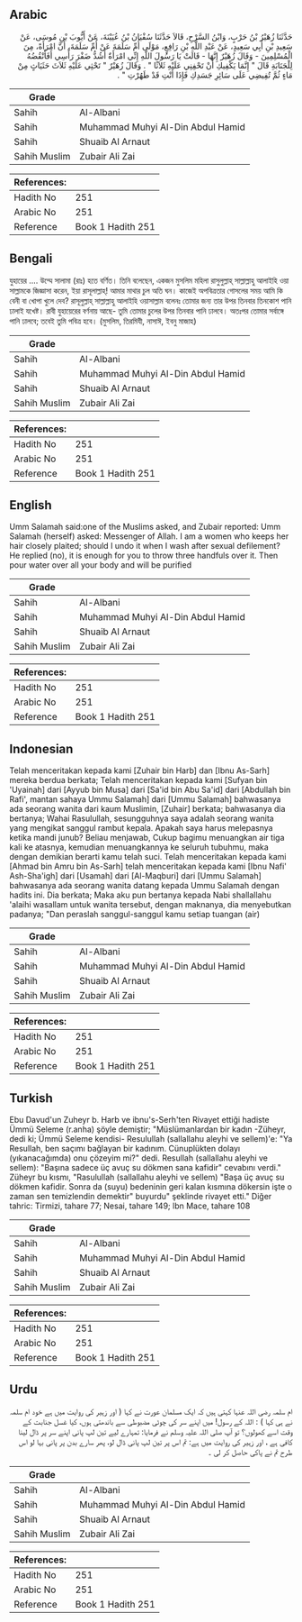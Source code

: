 ## Arabic


<div dir="rtl" lang="ar" style={{fontSize:'larger',backgroundColor:'#f8f9fa',padding:20}}>
حَدَّثَنَا زُهَيْرُ بْنُ حَرْبٍ، وَابْنُ السَّرْحِ، قَالاَ حَدَّثَنَا سُفْيَانُ بْنُ عُيَيْنَةَ، عَنْ أَيُّوبَ بْنِ مُوسَى، عَنْ سَعِيدِ بْنِ أَبِي سَعِيدٍ، عَنْ عَبْدِ اللَّهِ بْنِ رَافِعٍ، مَوْلَى أُمِّ سَلَمَةَ عَنْ أُمِّ سَلَمَةَ، أَنَّ امْرَأَةً، مِنَ الْمُسْلِمِينَ - وَقَالَ زُهَيْرٌ إِنَّهَا - قَالَتْ يَا رَسُولَ اللَّهِ إِنِّي امْرَأَةٌ أَشُدُّ ضَفْرَ رَأْسِي أَفَأَنْقُضُهُ لِلْجَنَابَةِ قَالَ ‏"‏ إِنَّمَا يَكْفِيكِ أَنْ تَحْفِنِي عَلَيْهِ ثَلاَثًا ‏"‏ ‏.‏ وَقَالَ زُهَيْرٌ ‏"‏ تَحْثِي عَلَيْهِ ثَلاَثَ حَثَيَاثٍ مِنْ مَاءٍ ثُمَّ تُفِيضِي عَلَى سَائِرِ جَسَدِكِ فَإِذَا أَنْتِ قَدْ طَهُرْتِ ‏"‏ ‏.‏
</div>
<div style={{backgroundColor:'#f8f9fa',padding:20, marginBottom: 10}}><table> <thead> <tr> <th>Grade</th> <th></th> </tr> </thead> <tbody> <tr><td>Sahih</td><td>Al-Albani</td></tr><tr><td>Sahih</td><td>Muhammad Muhyi Al-Din Abdul Hamid</td></tr><tr><td>Sahih</td><td>Shuaib Al Arnaut</td></tr><tr><td>Sahih Muslim</td><td>Zubair Ali Zai</td></tr></tbody></table><table> <thead> <tr> <th>References:</th> <th></th> </tr> </thead> <tbody><tr><td>Hadith No</td><td>251</td></tr><tr><td>Arabic No</td><td>251</td></tr><tr><td>Reference</td><td>Book 1 Hadith 251</td></tr></tbody></table></div>

## Bengali


<div dir="ltr" lang="bn" style={{fontSize:'larger',backgroundColor:'#f8f9fa',padding:20}}>
যুহায়ের .... উম্মে সালামা (রাঃ) হতে বর্ণিত। তিনি বলেছেন, একজন মুসলিম মহিলা রাসুলুল্লাহ্ সাল্লাল্লাহু আলাইহি ওয়া সাল্লামকে জিজ্ঞাসা করেন, ইয়া রাসূলাল্লাহ্! আমার মাথার চুল অতি ঘন। কাজেই অপবিত্রতার গোসলের সময় আমি কি বেনী বা খোপা খুলে দেব? রাসূলুল্লাহ্ সাল্লাল্লাহু আলাইহি ওয়াসাল্লাম বলেনঃ তোমার জন্য তার উপর তিনবার তিনকোশ পানি ঢালাই যখেষ্ট। রাবী যুহায়েরের বর্ণনায় আছে- তুমি তোমার চুলের উপর তিনবার পানি ঢালবে। অতঃপর তোমার সর্বাঙ্গে পানি ঢালবে; তবেই তুমি পবিত্র হবে। (মুসলিম, তিরমিযী, নাসাঈ, ইবনু মাজাহ)
</div>
<div style={{backgroundColor:'#f8f9fa',padding:20, marginBottom: 10}}><table> <thead> <tr> <th>Grade</th> <th></th> </tr> </thead> <tbody> <tr><td>Sahih</td><td>Al-Albani</td></tr><tr><td>Sahih</td><td>Muhammad Muhyi Al-Din Abdul Hamid</td></tr><tr><td>Sahih</td><td>Shuaib Al Arnaut</td></tr><tr><td>Sahih Muslim</td><td>Zubair Ali Zai</td></tr></tbody></table><table> <thead> <tr> <th>References:</th> <th></th> </tr> </thead> <tbody><tr><td>Hadith No</td><td>251</td></tr><tr><td>Arabic No</td><td>251</td></tr><tr><td>Reference</td><td>Book 1 Hadith 251</td></tr></tbody></table></div>

## English


<div dir="ltr" lang="en" style={{fontSize:'larger',backgroundColor:'#f8f9fa',padding:20}}>
Umm Salamah said:one of the Muslims asked, and Zubair reported: Umm Salamah (herself) asked: Messenger of Allah. I am a women who keeps her hair closely plaited; should I undo it when I wash after sexual defilement? He replied (no), it is enough for you to throw three handfuls over it. Then pour water over all your body and will be purified
</div>
<div style={{backgroundColor:'#f8f9fa',padding:20, marginBottom: 10}}><table> <thead> <tr> <th>Grade</th> <th></th> </tr> </thead> <tbody> <tr><td>Sahih</td><td>Al-Albani</td></tr><tr><td>Sahih</td><td>Muhammad Muhyi Al-Din Abdul Hamid</td></tr><tr><td>Sahih</td><td>Shuaib Al Arnaut</td></tr><tr><td>Sahih Muslim</td><td>Zubair Ali Zai</td></tr></tbody></table><table> <thead> <tr> <th>References:</th> <th></th> </tr> </thead> <tbody><tr><td>Hadith No</td><td>251</td></tr><tr><td>Arabic No</td><td>251</td></tr><tr><td>Reference</td><td>Book 1 Hadith 251</td></tr></tbody></table></div>

## Indonesian


<div dir="ltr" lang="id" style={{fontSize:'larger',backgroundColor:'#f8f9fa',padding:20}}>
Telah menceritakan kepada kami [Zuhair bin Harb] dan [Ibnu As-Sarh] mereka berdua berkata; Telah menceritakan kepada kami [Sufyan bin 'Uyainah] dari [Ayyub bin Musa] dari [Sa'id bin Abu Sa'id] dari [Abdullah bin Rafi', mantan sahaya Ummu Salamah] dari [Ummu Salamah] bahwasanya ada seorang wanita dari kaum Muslimin, [Zuhair] berkata; bahwasanya dia bertanya; Wahai Rasulullah, sesungguhnya saya adalah seorang wanita yang mengikat sanggul rambut kepala. Apakah saya harus melepasnya ketika mandi junub? Beliau menjawab, Cukup bagimu menuangkan air tiga kali ke atasnya, kemudian menuangkannya ke seluruh tubuhmu, maka dengan demikian berarti kamu telah suci. Telah menceritakan kepada kami [Ahmad bin Amru bin As-Sarh] telah menceritakan kepada kami [Ibnu Nafi' Ash-Sha'igh] dari [Usamah] dari [Al-Maqburi] dari [Ummu Salamah] bahwasanya ada seorang wanita datang kepada Ummu Salamah dengan hadits ini. Dia berkata; Maka aku pun bertanya kepada Nabi shallallahu 'alaihi wasallam untuk wanita tersebut, dengan maknanya, dia menyebutkan padanya; "Dan peraslah sanggul-sanggul kamu setiap tuangan (air)
</div>
<div style={{backgroundColor:'#f8f9fa',padding:20, marginBottom: 10}}><table> <thead> <tr> <th>Grade</th> <th></th> </tr> </thead> <tbody> <tr><td>Sahih</td><td>Al-Albani</td></tr><tr><td>Sahih</td><td>Muhammad Muhyi Al-Din Abdul Hamid</td></tr><tr><td>Sahih</td><td>Shuaib Al Arnaut</td></tr><tr><td>Sahih Muslim</td><td>Zubair Ali Zai</td></tr></tbody></table><table> <thead> <tr> <th>References:</th> <th></th> </tr> </thead> <tbody><tr><td>Hadith No</td><td>251</td></tr><tr><td>Arabic No</td><td>251</td></tr><tr><td>Reference</td><td>Book 1 Hadith 251</td></tr></tbody></table></div>

## Turkish


<div dir="ltr" lang="tr" style={{fontSize:'larger',backgroundColor:'#f8f9fa',padding:20}}>
Ebu Davud'un Zuheyr b. Harb ve ibnu's-Serh'ten Rivayet ettiği hadiste Ümmü Seleme (r.anha) şöyle demiştir; "Müslümanlardan bir kadın -Züheyr, dedi ki; Ümmü Seleme kendisi- Resulullah (sallallahu aleyhi ve sellem)'e: "Ya Resullah, ben saçımı bağlayan bir kadınım. Cünuplükten dolayı (yıkanacağımda) onu çözeyim mi?" dedi. Resullah (sallallahu aleyhi ve sellem): "Başına sadece üç avuç su dökmen sana kafidir" cevabını verdi." Züheyr bu kısmı, "Rasulullah (sallallahu aleyhi ve sellem) "Başa üç avuç su dökmen kafidir. Sonra da (suyu) bedeninin geri kalan kısmına dökersin işte o zaman sen temizlendin demektir" buyurdu" şeklinde rivayet etti." Diğer tahric: Tirmizi, tahare 77; Nesai, tahare 149; lbn Mace, tahare 108
</div>
<div style={{backgroundColor:'#f8f9fa',padding:20, marginBottom: 10}}><table> <thead> <tr> <th>Grade</th> <th></th> </tr> </thead> <tbody> <tr><td>Sahih</td><td>Al-Albani</td></tr><tr><td>Sahih</td><td>Muhammad Muhyi Al-Din Abdul Hamid</td></tr><tr><td>Sahih</td><td>Shuaib Al Arnaut</td></tr><tr><td>Sahih Muslim</td><td>Zubair Ali Zai</td></tr></tbody></table><table> <thead> <tr> <th>References:</th> <th></th> </tr> </thead> <tbody><tr><td>Hadith No</td><td>251</td></tr><tr><td>Arabic No</td><td>251</td></tr><tr><td>Reference</td><td>Book 1 Hadith 251</td></tr></tbody></table></div>

## Urdu


<div dir="rtl" lang="ur" style={{fontSize:'larger',backgroundColor:'#f8f9fa',padding:20}}>
ام سلمہ رضی اللہ عنہا کہتی ہیں کہ ایک مسلمان عورت نے کہا ( اور زہیر کی روایت میں ہے خود ام سلمہ نے ہی کہا ) : اللہ کے رسول! میں اپنے سر کی چوٹی مضبوطی سے باندھتی ہوں، کیا غسل جنابت کے وقت اسے کھولوں؟ تو آپ صلی اللہ علیہ وسلم نے فرمایا: تمہارے لیے تین لپ پانی اپنے سر پر ڈال لینا کافی ہے ، اور زہیر کی روایت میں ہے: تم اس پر تین لپ پانی ڈال لو، پھر سارے بدن پر پانی بہا لو اس طرح تم نے پاکی حاصل کر لی ۔
</div>
<div style={{backgroundColor:'#f8f9fa',padding:20, marginBottom: 10}}><table> <thead> <tr> <th>Grade</th> <th></th> </tr> </thead> <tbody> <tr><td>Sahih</td><td>Al-Albani</td></tr><tr><td>Sahih</td><td>Muhammad Muhyi Al-Din Abdul Hamid</td></tr><tr><td>Sahih</td><td>Shuaib Al Arnaut</td></tr><tr><td>Sahih Muslim</td><td>Zubair Ali Zai</td></tr></tbody></table><table> <thead> <tr> <th>References:</th> <th></th> </tr> </thead> <tbody><tr><td>Hadith No</td><td>251</td></tr><tr><td>Arabic No</td><td>251</td></tr><tr><td>Reference</td><td>Book 1 Hadith 251</td></tr></tbody></table></div>